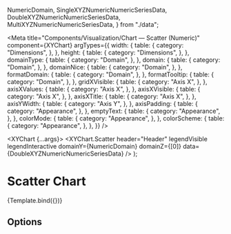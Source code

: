  NumericDomain,
  SingleXYZNumericNumericSeriesData,
  DoubleXYZNumericNumericSeriesData,
  MultiXYZNumericNumericSeriesData,
} from "./data";

<Meta
  title="Components/Visualization/Chart — Scatter (Numeric)"
  component={XYChart}
  argTypes={{
    width: {
      table: {
        category: "Dimensions",
      },
    },
    height: {
      table: {
        category: "Dimensions",
      },
    },
    domainType: {
      table: {
        category: "Domain",
      },
    },
    domain: {
      table: {
        category: "Domain",
      },
    },
    domainNice: {
      table: {
        category: "Domain",
      },
    },
    formatDomain: {
      table: {
        category: "Domain",
      },
    },
    formatTooltip: {
      table: {
        category: "Domain",
      },
    },
    gridXVisible: {
      table: {
        category: "Axis X",
      },
    },
    axisXValues: {
      table: {
        category: "Axis X",
      },
    },
    axisXVisible: {
      table: {
        category: "Axis X",
      },
    },
    axisXTitle: {
      table: {
        category: "Axis X",
      },
    },
    axisYWidth: {
      table: {
        category: "Axis Y",
      },
    },
    axisPadding: {
      table: {
        category: "Appearance",
      },
    },
    emptyText: {
      table: {
        category: "Appearance",
      },
    },
    colorMode: {
      table: {
        category: "Appearance",
      },
    },
    colorScheme: {
      table: {
        category: "Appearance",
      },
    },
  }}
/>


  <XYChart {...args}>
    <XYChart.Scatter
      header="Header"
      legendVisible
      legendInteractive
      domainY={NumericDomain}
      domainZ={[0]}
      data={DoubleXYZNumericNumericSeriesData}
    />
  </XYChart>
);

# Scatter Chart

<Description of={XYChart} />

<Canvas withSource="none">
  <Story name="Example" args={{ ...DimensionsProps, domainType: "numeric", domain: NumericDomain, axisYWidth: 40 }}>
    {Template.bind({})}
  </Story>
</Canvas>

<Canvas withSource="none">
  <Story name="Multiple Panes">
    <XYChart width={600} height={800} domainType="numeric" domain={NumericDomain} axisYWidth={40}>
      <XYChart.Scatter
        header="Side-by-side"
        legendVisible
        legendInteractive
        domainY={NumericDomain}
        data={SingleXYZNumericNumericSeriesData}
      />
      <XYChart.Scatter
        legendVisible
        legendInteractive
        domainY={NumericDomain}
        data={DoubleXYZNumericNumericSeriesData}
      />
    </XYChart>
  </Story>
</Canvas>

## Options

<Canvas>
  <Story name="Header and titles">
    <XYChart {...DimensionsProps} domainType="numeric" domain={NumericDomain} axisYWidth={40} axisXTitle="X Axis Title">
      <XYChart.Scatter
        header="Header and titles"
        legendVisible
        legendInteractive
        gridYVisible
        domainY={NumericDomain}
        axisYTitle="Y Axis Title"
        data={DoubleXYZNumericNumericSeriesData}
      />
    </XYChart>
  </Story>
</Canvas>

<Canvas>
  <Story name="No header, titles, legend">
    <XYChart {...DimensionsProps} domainType="numeric" domain={NumericDomain} axisYWidth={40} axisXValues={12}>
      <XYChart.Scatter
        gridYVisible
        domainY={NumericDomain}
        data={DoubleXYZNumericNumericSeriesData}
        tooltipTotalVisible
      />
    </XYChart>
  </Story>
</Canvas>

<Canvas>
  <Story name="Multiple series">
    <XYChart width={600} height={400} domainType="numeric" domain={NumericDomain} axisYWidth={40} axisXValues={12}>
      <XYChart.Scatter
        header="Multiple series"
        gridYVisible
        legendVisible
        legendInteractive
        domainY={NumericDomain}
        data={MultiXYZNumericNumericSeriesData}
        tooltipTotalVisible
        pointSize={40}
      />
    </XYChart>
  </Story>
</Canvas>

<Canvas>
  <Story name="No data">
    <XYChart {...DimensionsProps}>
      <XYChart.Scatter header="Header" emptyText="No performance data available" />
    </XYChart>
  </Story>
</Canvas>

<Canvas>
  <Story name="No data — Domain">
    <XYChart {...DimensionsProps} domainType="numeric" domain={NumericDomain}>
      <XYChart.Scatter header="Header" domainY={NumericDomain} emptyText="No data available" />
    </XYChart>
  </Story>
</Canvas>
